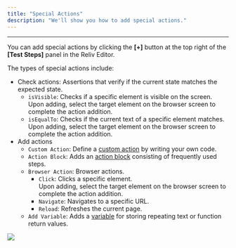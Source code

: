 ```yaml
---
title: "Special Actions"
description: "We'll show you how to add special actions."
---
```


---

You can add special actions by clicking the **\[+\]** button at the top right of the **\[Test Steps\]** panel in the Reliv Editor.

The types of special actions include:

- Check actions: Assertions that verify if the current state matches the expected state.
  - `isVisible`: Checks if a specific element is visible on the screen. <br />
    Upon adding, select the target element on the browser screen to complete the action addition.
  - `isEqualTo`: Checks if the current text of a specific element matches. <br />
    Upon adding, select the target element on the browser screen to complete the action addition.
- Add actions
  - `Custom Action`: Define a [custom action](/guide/advanced/custom-action) by writing your own code.
  - `Action Block`: Adds an [action block](/guide/action-block) consisting of frequently used steps.
  - `Browser Action`: Browser actions.
    - `Click`: Clicks a specific element. <br />
      Upon adding, select the target element on the browser screen to complete the action addition.
    - `Navigate`: Navigates to a specific URL.
    - `Reload`: Refreshes the current page.
  - `Add Variable`: Adds a [variable](/guide/write/variable) for storing repeating text or function return values.

<img src="/assets/write/special-action/special-action.png" />
